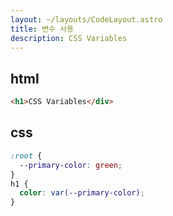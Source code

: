 ```yaml
---
layout: ~/layouts/CodeLayout.astro
title: 변수 사용
description: CSS Variables
---
```


## html

```html
<h1>CSS Variables</div>
```

## css

```css
:root {
  --primary-color: green;
}
h1 {
  color: var(--primary-color);
}
```
